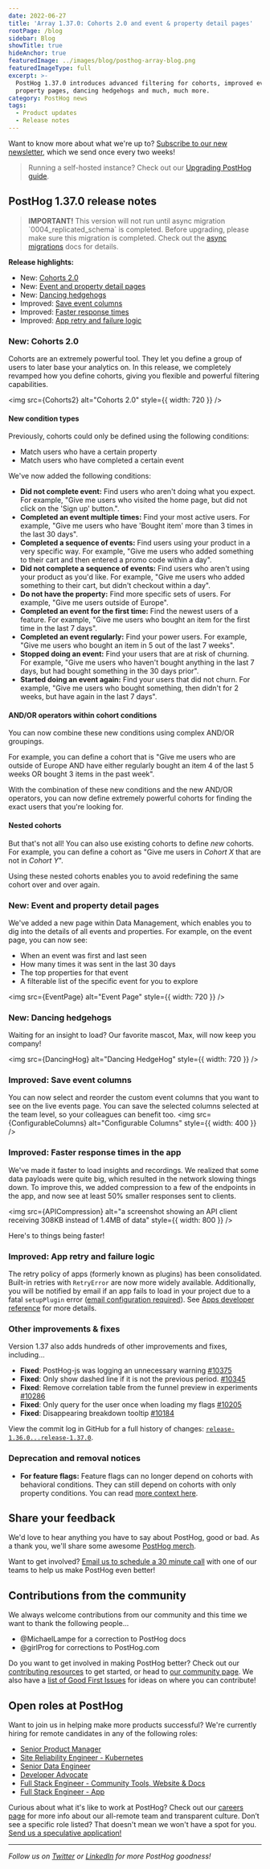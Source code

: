 ```yaml
---
date: 2022-06-27
title: 'Array 1.37.0: Cohorts 2.0 and event & property detail pages'
rootPage: /blog
sidebar: Blog
showTitle: true
hideAnchor: true
featuredImage: ../images/blog/posthog-array-blog.png
featuredImageType: full
excerpt: >-
  PostHog 1.37.0 introduces advanced filtering for cohorts, improved events and
  property pages, dancing hedgehogs and much, much more.
category: PostHog news
tags:
  - Product updates
  - Release notes
---
```



Want to know more about what we're up to? [Subscribe to our new newsletter](https://newsletter.posthog.com/subscribe), which we send once every two weeks!

> Running a self-hosted instance? Check out our [Upgrading PostHog guide](/docs/runbook/upgrading-posthog).

## PostHog 1.37.0 release notes

<blockquote class='warning-note'>
<b>IMPORTANT!</b> This version will not run until async migration `0004_replicated_schema` is completed. Before upgrading, please make sure this migration is completed. Check out the <a href="/docs/runbook/async-migrations" target="_blank">async migrations</a> docs for details.
</blockquote>

**Release highlights:**

-   New: [Cohorts 2.0](#new-cohorts-2.0)
-   New: [Event and property detail pages](#new-event-and-property-detail-pages)
-   New: [Dancing hedgehogs](#new-dancing-hedgehogs)
-   Improved: [Save event columns](#improved-save-event-columns)
-   Improved: [Faster response times](#improved-faster-response-times)
-   Improved: [App retry and failure logic](#improved-app-retry-and-failure-logic)

### New: Cohorts 2.0

Cohorts are an extremely powerful tool. They let you define a group of users to later base your analytics on. In this release, we completely revamped how you define cohorts, giving you flexible and powerful filtering capabilities.

<img src={Cohorts2} alt="Cohorts 2.0" style={{ width: 720 }} />

#### New condition types

Previously, cohorts could only be defined using the following conditions:

-   Match users who have a certain property
-   Match users who have completed a certain event

We've now added the following conditions:

-   **Did not complete event:** Find users who aren't doing what you expect. For example, "Give me users who visited the home page, but did not click on the 'Sign up' button.".
-   **Completed an event multiple times:** Find your most active users. For example, "Give me users who have 'Bought item' more than 3 times in the last 30 days".
-   **Completed a sequence of events:** Find users using your product in a very specific way. For example, "Give me users who added something to their cart and then entered a promo code within a day".
-   **Did not complete a sequence of events:** Find users who aren't using your product as you'd like. For example, "Give me users who added something to their cart, but didn't checkout within a day".
-   **Do not have the property:** Find more specific sets of users. For example, "Give me users outside of Europe".
-   **Completed an event for the first time:** Find the newest users of a feature. For example, "Give me users who bought an item for the first time in the last 7 days".
-   **Completed an event regularly:** Find your power users. For example, "Give me users who bought an item in 5 out of the last 7 weeks".
-   **Stopped doing an event:** Find your users that are at risk of churning. For example, "Give me users who haven't bought anything in the last 7 days, but had bought something in the 30 days prior".
-   **Started doing an event again:** Find your users that did not churn. For example, "Give me users who bought something, then didn't for 2 weeks, but have again in the last 7 days".

#### AND/OR operators within cohort conditions

You can now combine these new conditions using complex AND/OR groupings.

For example, you can define a cohort that is "Give me users who are outside of Europe AND have either regularly bought an item 4 of the last 5 weeks OR bought 3 items in the past week".

With the combination of these new conditions and the new AND/OR operators, you can now define extremely powerful cohorts for finding the exact users that you're looking for.

#### Nested cohorts

But that's not all! You can also use existing cohorts to define _new_ cohorts. For example, you can define a cohort as "Give me users in _Cohort X_ that are not in _Cohort Y_".

Using these nested cohorts enables you to avoid redefining the same cohort over and over again.

### New: Event and property detail pages

We've added a new page within Data Management, which enables you to dig into the details of all events and properties. For example, on the event page, you can now see:

-   When an event was first and last seen
-   How many times it was sent in the last 30 days
-   The top properties for that event
-   A filterable list of the specific event for you to explore

<img src={EventPage} alt="Event Page" style={{ width: 720 }} />

### New: Dancing hedgehogs

Waiting for an insight to load? Our favorite mascot, Max, will now keep you company!

<img src={DancingHog} alt="Dancing HedgeHog" style={{ width: 720 }} />

### Improved: Save event columns

You can now select and reorder the custom event columns that you want to see on the live events page. You can save the selected columns selected at the team level, so your colleagues can benefit too.
<img src={ConfigurableColumns} alt="Configurable Columns" style={{ width: 400 }} />

### Improved: Faster response times in the app

We've made it faster to load insights and recordings. We realized that some data payloads were quite big, which resulted in the network slowing things down. To improve this, we added compression to a few of the endpoints in the app, and now see at least 50% smaller responses sent to clients.

<img src={APICompression} alt="a screenshot showing an API client receiving 308KB instead of 1.4MB of data" style={{ width: 800 }} />

Here's to things being faster!

### Improved: App retry and failure logic

The retry policy of apps (formerly known as plugins) has been consolidated. Built-in retries with `RetryError` are now more widely available. Additionally, you will be notified by email if an app fails to load in your project due to a fatal `setupPlugin` error ([email configuration required](https://posthog.com/docs/self-host/configure/email)). See [Apps developer reference](https://posthog.com/docs/apps/build/reference#maximizing-reliability-with-retryerror) for more details.

### Other improvements & fixes

Version 1.37 also adds hundreds of other improvements and fixes, including...

-   **Fixed**: PostHog-js was logging an unnecessary warning [#10375](https://github.com/PostHog/posthog/pull/10375)
-   **Fixed**: Only show dashed line if it is not the previous period. [#10345](https://github.com/PostHog/posthog/pull/10345)
-   **Fixed**: Remove correlation table from the funnel preview in experiments [#10286](https://github.com/PostHog/posthog/pull/10286)
-   **Fixed**: Only query for the user once when loading my flags [#10205](https://github.com/PostHog/posthog/pull/10205)
-   **Fixed**: Disappearing breakdown tooltip [#10184](https://github.com/PostHog/posthog/pull/10184)

View the commit log in GitHub for a full history of changes: [`release-1.36.0...release-1.37.0`](https://github.com/PostHog/posthog/compare/release-1.36.0...release-1.37.0).

### Deprecation and removal notices

-   **For feature flags:** Feature flags can no longer depend on cohorts with behavioral conditions. They can still depend on cohorts with only property conditions. You can read [more context here](https://github.com/PostHog/posthog/issues/8628).

## Share your feedback
We'd love to hear anything you have to say about PostHog, good or bad. As a thank you, we'll share some awesome [PostHog merch](https://merch.posthog.com).

Want to get involved? [Email us to schedule a 30 minute call](mailto:hey@posthog.com) with one of our teams to help us make PostHog even better!

## Contributions from the community

We always welcome contributions from our community and this time we want to thank the following people...

-   @MichaelLampe for a correction to PostHog docs
-   @girlProg for corrections to PostHog.com

Do you want to get involved in making PostHog better? Check out our [contributing resources](/docs/contribute) to get started, or head to [our community page](/posts). We also have a [list of Good First Issues](https://github.com/PostHog/posthog/issues?q=is%3Aopen+is%3Aissue+label%3A%22good+first+issue%22) for ideas on where you can contribute!

## Open roles at PostHog

Want to join us in helping make more products successful? We're currently hiring for remote candidates in any of the following roles:

-   [Senior Product Manager](https://posthog.workable.com/jobs/2490685)
-   [Site Reliability Engineer - Kubernetes](https://posthog.workable.com/jobs/2105790)
-   [Senior Data Engineer](https://posthog.workable.com/jobs/2482259)
-   [Developer Advocate](https://posthog.workable.com/jobs/2422700)
-   [Full Stack Engineer - Community Tools, Website & Docs](https://posthog.workable.com/jobs/2175512)
-   [Full Stack Engineer - App](https://posthog.workable.com/jobs/2362038)

Curious about what it's like to work at PostHog? Check out our [careers page](https://posthog.com/careers) for more info about our all-remote team and transparent culture. Don’t see a specific role listed? That doesn't mean we won't have a spot for you. [Send us a speculative application!](mailto:careers@posthog.com)

<hr />

_Follow us on [Twitter](https://twitter.com/PostHog) or [LinkedIn](https://linkedin.com/company/posthog) for more PostHog goodness!_

<ArrayCTA />
